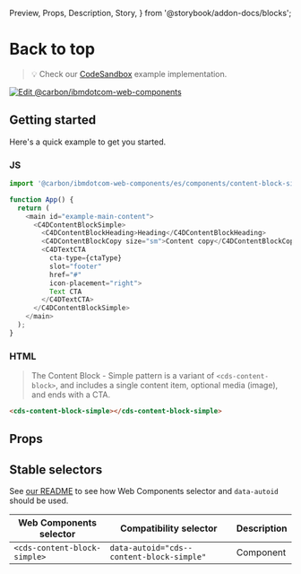   Preview,
  Props,
  Description,
  Story,
} from '@storybook/addon-docs/blocks';

# Back to top

> 💡 Check our
> [CodeSandbox](https://githubbox.com/carbon-design-system/carbon-for-ibm-dotcom/tree/main/packages/web-components/examples/codesandbox/components/content-block-simple)
> example implementation.

[![Edit @carbon/ibmdotcom-web-components](https://codesandbox.io/static/img/play-codesandbox.svg)](https://githubbox.com/carbon-design-system/carbon-for-ibm-dotcom/tree/main/packages/web-components/examples/codesandbox/components/content-block-simple)

## Getting started

Here's a quick example to get you started.

### JS

```javascript
import '@carbon/ibmdotcom-web-components/es/components/content-block-simple/index.js';

function App() {
  return (
    <main id="example-main-content">
      <C4DContentBlockSimple>
        <C4DContentBlockHeading>Heading</C4DContentBlockHeading>
        <C4DContentBlockCopy size="sm">Content copy</C4DContentBlockCopy>
        <C4DTextCTA
          cta-type={ctaType}
          slot="footer"
          href="#"
          icon-placement="right">
          Text CTA
        </C4DTextCTA>
      </C4DContentBlockSimple>
    </main>
  );
}
```

### HTML

> The Content Block - Simple pattern is a variant of `<cds-content-block>`, and
> includes a single content item, optional media (image), and ends with a CTA.

```html
<cds-content-block-simple></cds-content-block-simple>
```

## Props

<Props of={PropTypesRef} />

## Stable selectors

See
[our README](https://github.com/carbon-design-system/carbon-for-ibm-dotcom/tree/main/packages/web-components#stable-selectors-for-analytics-and-integratione2e-testing-in-web-components)
to see how Web Components selector and `data-autoid` should be used.

| Web Components selector      | Compatibility selector                    | Description |
| ---------------------------- | ----------------------------------------- | ----------- |
| `<cds-content-block-simple>` | `data-autoid="cds--content-block-simple"` | Component   |

<Description markdown={contributing} />
